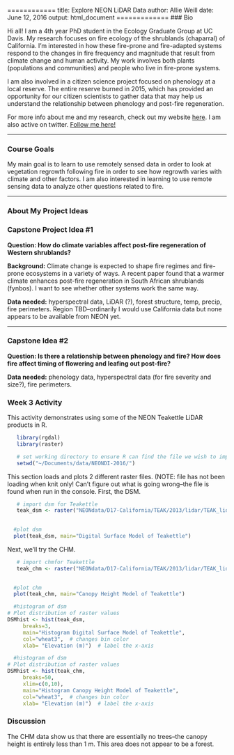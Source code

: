 ============
title: Explore NEON LiDAR Data
author: Allie Weill
date: June 12, 2016
output: html_document
=============
### Bio

Hi all! I am a 4th year PhD student in the Ecology Graduate Group at UC Davis. My research focuses on fire ecology of the shrublands (chaparral) of California. I'm interested in how these fire-prone and fire-adapted systems respond to the changes in fire frequency and magnitude that result from climate change and human activity. My work involves both plants (populations and communities) and people who live in fire-prone systems.

I am also involved in a citizen science project focused on phenology at a local reserve. The entire reserve burned in 2015, which has provided an opportunity for our citizen scientists to gather data that may help us understand the relationship between phenology and post-fire regeneration.

For more info about me and my research, check out my website [here](http://wwww.amweill.weebly.com). I am also active on twitter. [Follow me here!](https://twitter.com/Al_R_Wallace)

***

### Course Goals

My main goal is to learn to use remotely sensed data in order to look at vegetation regrowth following fire in order to see how regrowth varies with climate and other factors. I am also interested in learning to use remote sensing data to analyze other questions related to fire.

***

### About My Project Ideas

### Capstone Project Idea #1

**Question: How do climate variables affect post-fire regeneration of Western shrublands?**

**Background:** Climate change is expected to shape fire regimes and fire-prone ecosystems in a variety of ways. A recent paper found that a warmer climate enhances post-fire regeneration in South African shrublands (fynbos). I want to see whether other systems work the same way.

**Data needed:** hyperspectral data, LiDAR (?), forest structure, temp, precip, fire perimeters. Region TBD--ordinarily I would use California data but none appears to be available from NEON yet.

***

### Capstone Idea #2

**Question: Is there a relationship between phenology and fire? How does fire affect timing of flowering and leafing out post-fire?**

**Data needed:** phenology data, hyperspectral data (for fire severity and size?), fire perimeters.

### Week 3 Activity
This activity demonstrates using some of the NEON Teakettle LiDAR products in R.

```r
   library(rgdal)
   library(raster)

   # set working directory to ensure R can find the file we wish to import
   setwd("~/Documents/data/NEONDI-2016/")

```
This section loads and plots 2 different raster files. (NOTE: file has not been loading when knit only! Can't figure out what is going wrong--the file is found when run in the console.
First, the DSM.
```r

   # import dsm for Teakettle
   teak_dsm <- raster("NEONdata/D17-California/TEAK/2013/lidar/TEAK_lidarDSM.tif")
   
```
```r
  #plot dsm
  plot(teak_dsm, main="Digital Surface Model of Teakettle")
```
Next, we'll try the CHM.
```r

   # import chmfor Teakettle
   teak_chm <- raster("NEONdata/D17-California/TEAK/2013/lidar/TEAK_lidarCHM.tif")
   
```
```r
  #plot chm
  plot(teak_chm, main="Canopy Height Model of Teakettle")
```

```r
  #histogram of dsm
# Plot distribution of raster values 
DSMhist <- hist(teak_dsm,
     breaks=3,
     main="Histogram Digital Surface Model of Teakettle",
     col="wheat3",  # changes bin color
     xlab= "Elevation (m)")  # label the x-axis
```

```r
  #histogram of dsm
# Plot distribution of raster values 
DSMhist <- hist(teak_chm,
     breaks=50,
     xlim=c(0,10),
     main="Histogram Canopy Height Model of Teakettle",
     col="wheat3",  # changes bin color
     xlab= "Elevation (m)")  # label the x-axis
```

### Discussion
The CHM data show us that there are essentially no trees--the canopy height is entirely less than 1 m. This area does not appear to be a forest.
